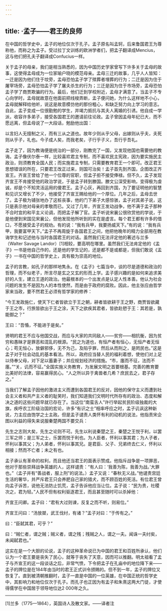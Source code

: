 ```yaml
---
---
---
```

title: ·孟子——君王的良师
---



在中国的哲学史中，孟子的地位仅次于孔子。孟子原名叫孟轲，后来鲁国君王为尊称他，而称之为孟子。受过拉丁文训练的欧洲学者们，把孟子翻译成Mencius，这与他们把孔夫子翻译成Confucius一样。

关于孟子的母亲，我们是相当熟悉的，因为中国历史学家曾写下许多关于孟母的故事，这使得孟母成为一位家喻户晓的模范母亲。孟母三迁的故事，几乎人人皆知：一迁是因为他们住于坟旁，孟母恐怕孟子学了殡葬者埋葬的行为；二迁是因为住于屠宰场旁，孟母恐怕孟子学了屠夫杀生的行为；三迁是因为住于市场旁，孟母恐怕孟子学了商贾欺骗的行为。最后，他们迁到学校附近，孟母才满意了。当孟子不专心向学时，孟母就故意在他面前把线梭弄断，孟子便问她，为什么这样地不小心，孟母就解释给他听，说这是故意模仿他的那份粗心，和缺乏努力向上学习的意志。自此，孟子变成一位很勤勉的学生，并竭力抵抗与其夫人离婚的引诱。他自成一学派，收容许多弟子，接受各国君王的邀请前往论政。孟子曾因孟母年纪已大，而不愿远离，但孟母说了一大段话，勉励他出国：

以言妇人无擅制之义，而有三从之道也。故年少则从乎父母，出嫁则从乎夫，夫死则从乎子，礼也。今子成人矣，而我老矣，子行乎子义，吾行乎吾礼。



孟子走了，因为教诲便是统治的一部分，刚教完了一国，又发现他国也需要他的教诲。孟子像伏尔泰一样，比较喜欢君主专制，而不喜欢民主宪政，因为要实施民主政治，则须教育全国人民；而实施君主专制，只需要教育君王一个即可。改正君王思想错误的所在，只要君王改正过来，则国可治矣！孟子首先到齐国，企图改正齐宣王。齐宣王曾给了他一个位尊的官职，但孟子拒不接受俸禄。但不久，孟子发现齐宣王不肯接受他的政治学说，于是孟子转到滕国。滕文公深受影响，变得极为虔诚，却是个不知灵活运用的傻君王。孟子心灰，再回到齐国，为了要证明他的智慧和见识又增长了不少，他接受了齐宣王赐给他的一个厚位。几年之后，孟母去世了。孟子极为铺张地办了这桩丧事，他的门下弟子大感惊骇，孟子对其弟子说，这只是表示他对母亲的孝敬而已。又过了几年，齐宣王发动战争，他不满于孟子那种不合时宜的和平主义论调，而把孟子解了官。孟子听说宋襄公很欣赏他的学说，于是他便到宋国见宋襄公，但他发现他所听到的实在是虚言。每个君王都有许多的借口，不愿接受孟子的规劝。有的说：“我有兵甲，我要扬威天下。”有的说：“我有兵甲，我要富甲天下。”孟子不再周旋于各国君王之间，他把他晚年的精力全部用在教诲学生和记述他与当时各国君王的对话。虽然我们无法评定他的著述与兰多（Walter Savage Landor）[1]相较，要高明在哪里。虽然我们无法肯定他的《孟子》一书是他自己作的，还是他的学生记的，还是都不是或都是，但我们敢说《孟子》一书在中国的哲学史上，具有极为崇高的地位。

孟子的言教，如孔子的那样地隽永。在《孟子》七篇当中，谈的尽是道德和政治的哲理，而不似老子，所言尽是玄之又玄的形而上学。孟子感兴趣的是如何来追求美好的人生，建立王道的政治。他最根本的一个出发点是认定人性本善。他认为社会问题的发生不是因为人的本性使然，而是由于政府的腐败。因此，他主张应由哲学家来当政，要不然君王必须有哲学家的修养：

“今王发政施仁，使天下仁者皆欲立于王之朝，耕者皆欲耕于王之野，商贾皆欲藏于王之市，行旅皆欲出于王之涂，天下之欲疾其君者，皆欲赴愬于王：其若是，孰能御之？”

王曰：“吾惛，不能进于是矣。”



贤明的君王不应与他国交战，而应与大家的共同敌人——贫穷——相抗衡，因为贫穷和愚昧才是罪恶和混乱的根源。“民之为道也，有恒产者有恒心，无恒产者无恒心；苟无恒心，放僻邪侈，无不为己，及陷乎罪，然后从而刑之，是罔民也。”这是孟子对于社会动乱的基本看法。所以，政府应当替人民的福利着想，使他们对上足以侍奉父母，对下足以蓄妻子；并应规划经济的措施。“市，廛而不征，法而不廛。”“关，讥而不征。”全国实施义务教育，为发展文明之首要根基。完善的教育要比美好的法律，容易赢得民心。“人之所以异于禽兽者几希？庶民去之，君子存之。”

当我们了解孟子因他的激进主义而遭到各国君王的反对，因他的保守主义而遭到社会主义者和共产主义者的耻笑时，我们知道我们文明时代所存有的政治、态度和解决之道的这些问题早就已存在了。当这位“南蛮舌人”许行举起贫民阶级独裁的大旗，疾呼农工阶级治国的宏论，许多“有识之士”相率呼应之时，孟子讥讽这种新说，力主应由饱学之士主政。但是孟子谴责人类怀有利的动机的说法，他指责宋企图以利益的得失来说服秦楚两国不要交兵：

先生之志则大矣，先生之论则不可。先生以利说秦楚之王，秦楚之王悦于利，以罢三军之师；是三军之士，乐罢而悦于利也。为人臣者，怀利以事其君；为人子者，怀利以事其父；为人弟者，怀利以事其兄。是君臣、父子、兄弟终去仁义，怀利以相接；然而不亡者；未之有也。



孟子承认有革命的权利，而且他还当君王的面表示赞成。他指斥战争是一项罪恶，他对于那些崇拜战争英雄的人，这样谴责：“有人曰：‘我善为陈，我善为战。’大罪也。”（孟子并有“善战者，服上刑”的说法。）孟子又说：“春秋无义战。”他谴责宫廷生活的奢华，并严斥君王只会养肥自己家的猎犬，而不顾百姓的死活。有位君王曾向孟子诉苦，说他无法防止饥荒，孟子告诉他应当让位。孟子说：“民为贵，社稷次之，君为轻。”人民不但有权利驱逐君王，而且甚至随时可以杀掉他：

齐宣王问卿。孟子曰：“君有大过则谏，反复之而不听，则易位。”

齐宣王问曰：“汤放桀，武王伐纣，有诸？”孟子对曰：“于传有之。”

曰：“臣弑其君，可乎？”

曰：“贼仁者，谓之贼；贼义者，谓之残；残贼之人，谓之一夫。闻诛一夫纣矣，未闻弑君也。”



这实在是一个大胆的论说，孟子的这种革命说已为中国的君王和百姓所承认，他们认为一个君王要是丧失了民心，就等于丧失了天意，因而可以推翻。明太祖看了孟子与齐宣王的这一段谈话之后，非常气愤，下令把孟子在孔庙中的地位降下来——孟子的牌位是在184年由当时的君王正式训令颁赐的。但不到一年，孟子的牌位又恢复了。直到被清朝推翻时，孟子一直是中国的一位英雄，在中国正统的哲学史中，其影响力和地位仅次于孔子。而孔子也正因为有孟子和朱熹这两大门徒，才使得儒学在中国居于领导地位达2 000年之久。



* * *



[1]兰多（1775—1864），英国诗人及散文家。——译者注